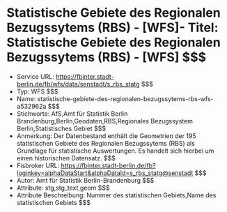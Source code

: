# Statistische Gebiete des Regionalen Bezugssytems (RBS) - [WFS]- Titel: Statistische Gebiete des Regionalen Bezugssytems (RBS) - [WFS] $$$
- Service URL: https://fbinter.stadt-berlin.de/fb/wfs/data/senstadt/s_rbs_statg $$$
- Typ: WFS $$$
- Name: statistische-gebiete-des-regionalen-bezugssytems-rbs-wfs-a532962a $$$
- Stichworte: AfS,Amt für Statistik Berlin Brandenburg,Berlin,Geodaten,RBS,Regionales Bezugssystem Berlin,Statistisches Gebiet $$$
- Anmerkung: Der Datenbestand enthält die Geometrien der 195 statistischen Gebiete des Regionalen Bezugssytems (RBS) als Grundlage für statistische Auswertungen. Es handelt sich hierbei um einen historischen Datensatz. $$$
- Fisbroker URL: https://fbinter.stadt-berlin.de/fb?loginkey=alphaDataStart&alphaDataId=s_rbs_statg@senstadt $$$
- Autor: Amt für Statistik Berlin-Brandenburg $$$
- Attribute: stg,stg_text,geom $$$
- Attribute Beschreibung: Nummer des statistischen Gebiets,Name des statistischen Gebiets $$$
